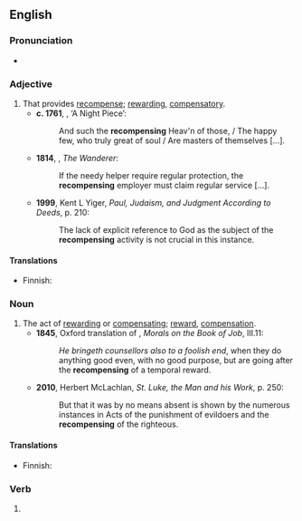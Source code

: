 ==English==
{{was wotd|2011|June|18}}

===Pronunciation===
* {{a|UK}} {{IPA|/ˈɹɛkəmpɛnsɪŋ/|lang=en}}

===Adjective===
{{en-adj}}

# That provides [[recompense]]; [[rewarding]], [[compensatory]]. {{defdate|from 16th c.}}
#* '''c. 1761''', {{w|Williarm Julius Mickle}}, ‘A Night Piece’:
#*: And such the '''recompensing''' Heav'n of those, / The happy few, who truly great of soul / Are masters of themselves [...].
#* '''1814''', {{w|Fanny Burney}}, ''The Wanderer'':
#*: If the needy helper require regular protection, the '''recompensing''' employer must claim regular service [...].
#* '''1999''', Kent L Yiger, ''Paul, Judaism, and Judgment According to Deeds'', p. 210:
#*: The lack of explicit reference to God as the subject of the '''recompensing''' activity is not crucial in this instance.

====Translations====
{{trans-top|rewarding}}
* Finnish: {{t+|fi|palkitseva}}
{{trans-mid}}
{{trans-bottom}}

===Noun===
{{en-noun}}

# The act of [[rewarding]] or [[compensating]]; [[reward]], [[compensation]]. {{defdate|from 15th c.}}
#* '''1845''', Oxford translation of {{w|Pope Gregory I}}, ''Morals on the Book of Job'', III.11:
#*: ''He bringeth counsellors also to a foolish end'', when they do anything good even, with no good purpose, but are going after the '''recompensing''' of a temporal reward.
#* '''2010''', Herbert McLachlan, ''St. Luke, the Man and his Work'', p. 250:
#*: But that it was by no means absent is shown by the numerous instances in Acts of the punishment of evildoers and the '''recompensing''' of the righteous.

====Translations====
{{trans-top|act of rewarding}}
* Finnish: {{t+|fi|palkitseminen}}
{{trans-mid}}
{{trans-bottom}}

===Verb===
{{head|en|present participle}}

# {{present participle of|recompense|lang=en|nocat=1}}